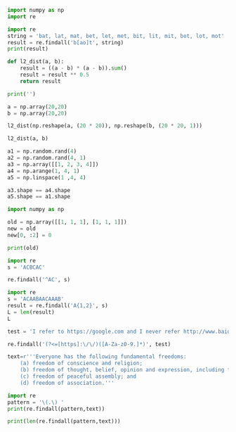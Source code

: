 

```python
import numpy as np
import re
```


```python
import re
string = 'bat, lat, mat, bet, let, met, bit, lit, mit, bot, lot, mot'
result = re.findall('b[ao]t', string)
print(result)
```


```python
def l2_dist(a, b):
    result = ((a - b) * (a - b)).sum()
    result = result ** 0.5
    return result 

print('')
```

```python
a = np.array(20,20)
b = np.array(20,20)

l2_dist(np.reshape(a, (20 * 20)), np.reshape(b, (20 * 20, 1)))
```

```python
l2_dist(a, b)
```

```python
a1 = np.random.rand(4)
a2 = np.random.rand(4, 1)
a3 = np.array([[1, 2, 3, 4]])
a4 = np.arange(1, 4, 1)
a5 = np.linspace(1 ,4, 4)

a3.shape == a4.shape
a5.shape == a1.shape

```


```python
import numpy as np

old = np.array([[1, 1, 1], [1, 1, 1]])
new = old
new[0, :2] = 0

print(old)


```

```python
import re 
s = 'ACBCAC'

re.findall('^AC', s)
```


```python
import re
s = 'ACAABAACAAAB'
result = re.findall('A{1,2}', s)
L = len(result)
L
```


```python
test = 'I refer to https://google.com and I never refer http://www.baidu.com if I have to search anything'

re.findall('(?<=[https]:\/\/)([A-Za-z0-9.]*)', test)
```

```python
text=r'''Everyone has the following fundamental freedoms:
    (a) freedom of conscience and religion;
    (b) freedom of thought, belief, opinion and expression, including freedom of the press and other media of communication;
    (c) freedom of peaceful assembly; and
    (d) freedom of association.'''

import re
pattern = '\(.\) '
print(re.findall(pattern,text))

print(len(re.findall(pattern,text)))
```

